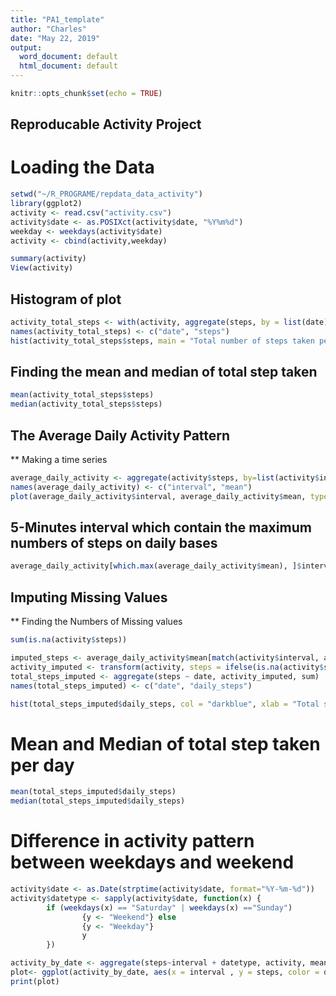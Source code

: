 ---
title: "PA1_template"
author: "Charles"
date: "May 22, 2019"
output:
  word_document: default
  html_document: default
---

```{r setup, include=FALSE}
knitr::opts_chunk$set(echo = TRUE)
```

## Reproducable Activity Project

# Loading the Data

```{r echo = TRUE}
setwd("~/R_PROGRAME/repdata_data_activity")
library(ggplot2)
activity <- read.csv("activity.csv")
activity$date <- as.POSIXct(activity$date, "%Y%m%d")
weekday <- weekdays(activity$date)
activity <- cbind(activity,weekday)

summary(activity)
View(activity)
```

## Histogram of plot
```{r echo = TRUE}
activity_total_steps <- with(activity, aggregate(steps, by = list(date), FUN = sum, na.rm = TRUE))
names(activity_total_steps) <- c("date", "steps")
hist(activity_total_steps$steps, main = "Total number of steps taken per day", xlab = "Total steps taken per day", col = "darkblue", ylim = c(0,20), breaks = seq(0,25000, by=2500))
```
## Finding the mean and median of total step taken
```{r echo = TRUE}
mean(activity_total_steps$steps)
median(activity_total_steps$steps)
```
## The Average Daily Activity Pattern 
** Making a time series

```{r echo=TRUE}
average_daily_activity <- aggregate(activity$steps, by=list(activity$interval), FUN=mean, na.rm=TRUE)
names(average_daily_activity) <- c("interval", "mean")
plot(average_daily_activity$interval, average_daily_activity$mean, type = "l", col="darkblue", lwd = 2, xlab="Interval", ylab="Average number of steps", main="Average number of steps per intervals")
```
## 5-Minutes interval which contain the maximum numbers of steps on daily bases

```{r echo = TRUE}
average_daily_activity[which.max(average_daily_activity$mean), ]$interval
```

## Imputing Missing Values
** Finding the Numbers of Missing values
```{r echo = TRUE}
sum(is.na(activity$steps))
```
```{r echo=TRUE}
imputed_steps <- average_daily_activity$mean[match(activity$interval, average_daily_activity$interval)]
activity_imputed <- transform(activity, steps = ifelse(is.na(activity$steps), yes = imputed_steps, no = activity$steps))
total_steps_imputed <- aggregate(steps ~ date, activity_imputed, sum)
names(total_steps_imputed) <- c("date", "daily_steps")

hist(total_steps_imputed$daily_steps, col = "darkblue", xlab = "Total steps per day", ylim = c(0,30), main = "Total number of steps taken each day", breaks = seq(0,25000,by=2500))
```

# Mean and Median of total step taken per day

```{r echo=TRUE}
mean(total_steps_imputed$daily_steps)
median(total_steps_imputed$daily_steps)
```
# Difference in activity pattern between weekdays and weekend
```{r echo = TRUE}
activity$date <- as.Date(strptime(activity$date, format="%Y-%m-%d"))
activity$datetype <- sapply(activity$date, function(x) {
        if (weekdays(x) == "Saturday" | weekdays(x) =="Sunday") 
                {y <- "Weekend"} else 
                {y <- "Weekday"}
                y
        })
```

```{r echo = TRUE}
activity_by_date <- aggregate(steps~interval + datetype, activity, mean, na.rm = TRUE)
plot<- ggplot(activity_by_date, aes(x = interval , y = steps, color = datetype)) + geom_line() + labs(title = "Average daily steps by type of date", x = "Interval", y = "Average number of steps") + facet_wrap(~datetype, ncol = 1, nrow=2)
print(plot)
```

